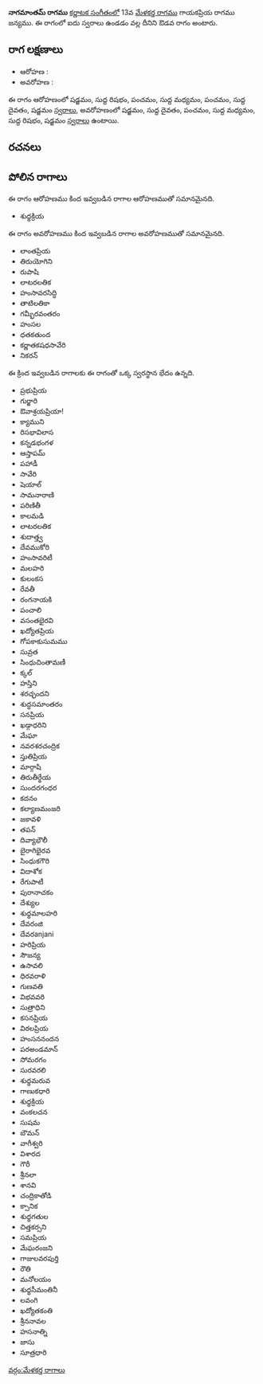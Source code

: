 {{Infobox ragam
	| name          	= నాగమాంతమ్
	| synonym	    	= 
	| mela          	= 
	| chakra        	= 
	| janaka        	= 
	| type          	= ఔడవ
	| arohanam      	= {{svaraC|S|R1|P|M1|P|D1|S'}} 
	| avarohanam    	= {{svaraC|S'|D1|P|M1|R1|S}}
	| jeeva         	=
	| chhaya        	=
	| nyasa         	=
	| vishesha      	= 
	| equivalent  		= 
}}
{{కర్ణాటక సంగీత రాగాలు}}
'''నాగమాంతమ్ రాగము''' [[కర్ణాటక సంగీతం]]లో 13వ [[మేళకర్త రాగము]] గాయకప్రియ రాగము జన్యము.  ఈ రాగంలో ఐదు స్వరాలు ఉండడం వల్ల దీనిని ఔడవ రాగం అంటారు.


==రాగ లక్షణాలు==


* ఆరోహణ : {{svaraC|S|R1|P|M1|P|D1|S'}} 
* అవరోహణ : {{svaraC|S'|D1|P|M1|R1|S}}

ఈ రాగం ఆరోహణంలో షడ్జమం, సుద్ద రిషభం, పంచమం, సుద్ద మధ్యమం, పంచమం, సుద్ద దైవతం, షడ్జమం [[స్వరాలు]], అవరోహణంలో షడ్జమం, సుద్ద దైవతం, పంచమం, సుద్ద మధ్యమం, సుద్ద రిషభం, షడ్జమం [[స్వరాలు]] ఉంటాయి.

==రచనలు==



==పోలిన రాగాలు==
ఈ రాగం ఆరోహణము కింద ఇవ్వబడిన రాగాల ఆరోహణముతో సమానమైనది.
* శుధ్ధక్రియ

ఈ రాగం అవరోహణము కింద ఇవ్వబడిన రాగాల అవరోహణముతో సమానమైనది.
* లాంతప్రియ
* తిరుయోగిని
* రుపాషి
* లాటరలతిక
* హంసావరసిద్ధి
* తాటిలతికా
* గమ్భీరవంతరం
* హంసల
* ధతకతుంద
* కర్ణాతకషధసావేరి
* నికరన్

ఈ క్రింద ఇవ్వబడిన రాగాలకు ఈ రాగంతో ఒక్క స్వరస్థాన భేదం ఉన్నది.
* ప్రభుప్రియ
* గుర్జారి
* ఔవాశ్రయప్రియా!
* క్యాముని
* రిసభావిలాస
* కన్నడభంగళ
* ఆస్తాపమ్
* పహాడీ
* సావేరి
* షెయాల్
* సామనారాణి
* పరిణితీ
* కాలమడి
* లాటరలతిక
* శుదాత్త్వ
* దేవముకోరి
* హంసావరిటీ
* మలహరి
* కులంకస
* రేవతీ
* రంగనాయకి
* పంచాలి
* వసంతభైరవి
* ఖద్యోతప్రియ
* గోపకాకుసుమము
* సువ్రత
* సింధుచింతామణీ
* క్కల్
* హస్తిని
* శరచ్ఛందని
* శుద్ధసమాంతరం
* సనప్రియ
* ఖడ్గాధరిని
* మేఘా
* నవరశరచంద్రిక
* స్తుతిప్రియ
* మార్గాషి
* తిరుతీర్థేయ
* సుందరగంధర
* కదనం
* కల్యాణమంజరి
* జకావళి
* తపన్
* దివ్యాభౌలీ
* బైరాగిభైరవ
* సింధుకగౌరి
* విదాశోక
* రేగుపాటీ
* పురానాచకం
* దేశ్యుల
* శుధ్ధమాలహరి
* దేవరంజి
* దేవరanjani
* హరిప్రియ
* సౌజన్య
* ఉసావలి
* ధిరవరాళి
* గుణవతి
* విభవవరి
* సుత్రాధిని
* కసనప్రియ
* విఠలప్రియ
* హంసననందన
* పరఅండమాన్
* సోమరగం
* సురవరలి
* శుధ్ధమరువ
* గాణుకధారి
* శుధ్ధక్రియ
* వంకలచన
* సుషమ
* బౌమన్
* వాగీశ్వరి
* విశారద
* గౌరీ
* శ్రీనలా
* శానవి
* చంద్రికాతోడి
* క్సానిక
* శుధ్ధగతుల
* చిత్తకర్సని
* సమప్రియ
* మేఘరంజని
* గాజులవరపుర్తి
* రౌతి
* మనోలయం
* శుధ్ధసీమంతినీ
* లవంగి
* ఖద్యోతకంతి
* శ్రీననావల
* హసనాత్ని
* జాసు
* సూత్రధారి



[[వర్గం:మేళకర్త రాగాలు]]
